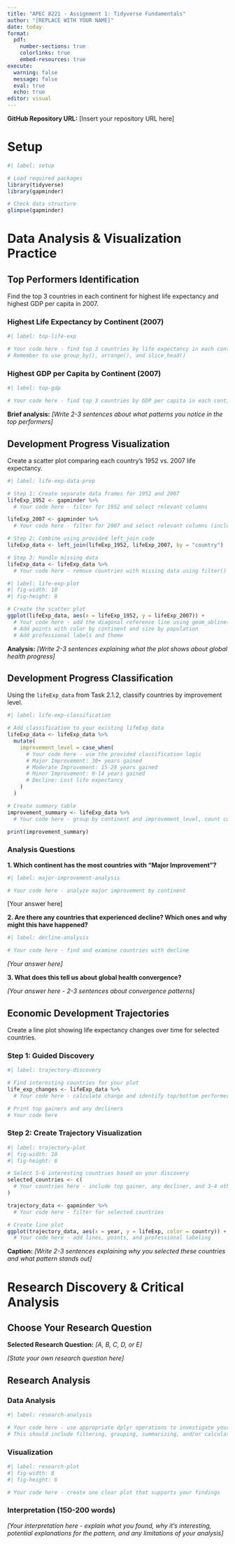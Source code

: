 ---
title: "APEC 8221 - Assignment 1: Tidyverse Fundamentals"
author: "[REPLACE WITH YOUR NAME]"
date: today
format: 
  pdf:
    number-sections: true
    colorlinks: true
    embed-resources: true
execute:
  warning: false
  message: false
  eval: true
  echo: true
editor: visual
---

```{=html}
<!-- 
Before you begin:
1. Save this file as assignment1-[your-x500-id].qmd
2. Replace "[REPLACE WITH YOUR NAME]" above with your actual name
3. Make sure you're working in your course R Project
4. Include your GitHub repository URL in Canvas submission
-->
```

**GitHub Repository URL:** \[Insert your repository URL here\]

# Setup

```{r}
#| label: setup

# Load required packages
library(tidyverse)
library(gapminder)

# Check data structure
glimpse(gapminder)
```

# Data Analysis & Visualization Practice

## Top Performers Identification

Find the top 3 countries in each continent for highest life expectancy and highest GDP per capita in 2007.

### Highest Life Expectancy by Continent (2007)

```{r}
#| label: top-life-exp

# Your code here - find top 3 countries by life expectancy in each continent
# Remember to use group_by(), arrange(), and slice_head()

```

### Highest GDP per Capita by Continent (2007)

```{r}
#| label: top-gdp

# Your code here - find top 3 countries by GDP per capita in each continent

```

**Brief analysis:** *\[Write 2-3 sentences about what patterns you notice in the top performers\]*

## Development Progress Visualization

Create a scatter plot comparing each country's 1952 vs. 2007 life expectancy.

```{r}
#| label: life-exp-data-prep

# Step 1: Create separate data frames for 1952 and 2007
lifeExp_1952 <- gapminder %>%
  # Your code here - filter for 1952 and select relevant columns

lifeExp_2007 <- gapminder %>%
  # Your code here - filter for 2007 and select relevant columns (include population!)

# Step 2: Combine using provided left_join code
lifeExp_data <- left_join(lifeExp_1952, lifeExp_2007, by = "country")

# Step 3: Handle missing data
lifeExp_data <- lifeExp_data %>%
  # Your code here - remove countries with missing data using filter()

```

```{r}
#| label: life-exp-plot
#| fig-width: 10
#| fig-height: 8

# Create the scatter plot
ggplot(lifeExp_data, aes(x = lifeExp_1952, y = lifeExp_2007)) +
  # Your code here - add the diagonal reference line using geom_abline()
  # Add points with color by continent and size by population
  # Add professional labels and theme

```

**Analysis:** *\[Write 2-3 sentences explaining what the plot shows about global health progress\]*

## Development Progress Classification

Using the `lifeExp_data` from Task 2.1.2, classify countries by improvement level.

```{r}
#| label: life-exp-classification

# Add classification to your existing lifeExp_data
lifeExp_data <- lifeExp_data %>%
  mutate(
    improvement_level = case_when(
      # Your code here - use the provided classification logic
      # Major Improvement: 30+ years gained
      # Moderate Improvement: 15-29 years gained  
      # Minor Improvement: 0-14 years gained
      # Decline: Lost life expectancy
    )
  )

# Create summary table
improvement_summary <- lifeExp_data %>%
  # Your code here - group by continent and improvement_level, count countries

print(improvement_summary)
```

### Analysis Questions

**1. Which continent has the most countries with "Major Improvement"?**

```{r}
#| label: major-improvement-analysis

# Your code here - analyze major improvement by continent

```

\[Your answer here\]

**2. Are there any countries that experienced decline? Which ones and why might this have happened?**

```{r}
#| label: decline-analysis

# Your code here - find and examine countries with decline

```

*\[Your answer here\]*

**3. What does this tell us about global health convergence?**

*\[Your answer here - 2-3 sentences about convergence patterns\]*

## Economic Development Trajectories

Create a line plot showing life expectancy changes over time for selected countries.

### Step 1: Guided Discovery

```{r}
#| label: trajectory-discovery

# Find interesting countries for your plot
life_exp_changes <- lifeExp_data %>%
  # Your code here - calculate change and identify top/bottom performers

# Print top gainers and any decliners
# Your code here

```

### Step 2: Create Trajectory Visualization

```{r}
#| label: trajectory-plot
#| fig-width: 10
#| fig-height: 6

# Select 5-6 interesting countries based on your discovery
selected_countries <- c(
  # Your countries here - include top gainer, any decliner, and 3-4 others of interest
)

trajectory_data <- gapminder %>%
  # Your code here - filter for selected countries

# Create line plot
ggplot(trajectory_data, aes(x = year, y = lifeExp, color = country)) +
  # Your code here - add lines, points, and professional labeling

```

**Caption:** *\[Write 2-3 sentences explaining why you selected these countries and what pattern stands out\]*

# Research Discovery & Critical Analysis

## Choose Your Research Question

**Selected Research Question:** *\[A, B, C, D, or E\]*

*\[State your own research question here\]*

## Research Analysis

### Data Analysis

```{r}
#| label: research-analysis

# Your code here - use appropriate dplyr operations to investigate your question
# This should include filtering, grouping, summarizing, and/or calculating as needed

```

### Visualization

```{r}
#| label: research-plot
#| fig-width: 8
#| fig-height: 6

# Your code here - create one clear plot that supports your findings

```

### Interpretation (150-200 words)

*\[Your interpretation here - explain what you found, why it's interesting, potential explanations for the pattern, and any limitations of your analysis\]*
